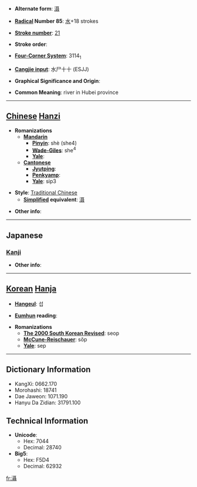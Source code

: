 * '''Alternate form''': [[滠]]

* '''[[Wiktionary:Chinese radical index| Radical]] Number 85''': [[Wiktionary:Chinese radical index 水|水]]+18 strokes

* '''[[Wiktionary:Chinese total strokes index|Stroke number]]''': [[Wiktionary:Chinese total strokes index 21|21]]

* '''Stroke order''': 

* '''[[Wiktionary:Chinese four corner index|Four-Corner System]]''': 3114<sub>1</sub>

* '''[[Wiktionary:Chinese Cangjie index|Cangjie input]]''': 水尸十十 (ESJJ)

* '''Graphical Significance and Origin''': 

* '''Common Meaning''': river in Hubei province

----

== [[Chinese]] [[Hanzi]] ==

* '''Romanizations'''
** '''[[Mandarin]]'''
*** '''[[Pinyin]]''': shè (she4)
*** '''[[Wade-Giles]]''': she<sup>4</sup>
*** '''[[Yale]]''': 
** '''[[Cantonese]]'''
*** '''[[Jyutping]]''':
*** '''[[Penkyamp]]''': 
*** '''[[Yale]]''': sip3

* '''Style''': [[Traditional Chinese]] 
** '''[[Simplified Chinese|Simplified]] equivalent''': [[滠]]

* '''Other info''': 

----

==Japanese==
===[[Kanji]]===
{{kanji|on readings=[[しょう]] (shō), [[じょう]] (jō), [[にょう]] (nyō)
|kun readings=
}}

* '''Other info''':  

----

== [[Korean]] [[Hanja]] ==

* '''[[Hangeul]]''': 섭

* '''[[Eumhun]] reading''': 

* '''Romanizations'''
** '''[[The 2000 South Korean Revised Romanization|The 2000 South Korean Revised]]''': seop
** '''[[McCune-Reischauer]]''': sŏp
** '''[[Yale]]''': sep

----

== Dictionary Information ==

* KangXi: 0662.170
* Morohashi: 18741
* Dae Jaweon: 1071.190
* Hanyu Da Zidian: 31791.100

== Technical Information ==

* '''Unicode''':
** Hex: 7044
** Decimal: 28740
* '''Big5''':
** Hex: F5D4
** Decimal: 62932

[[fr:灄]]